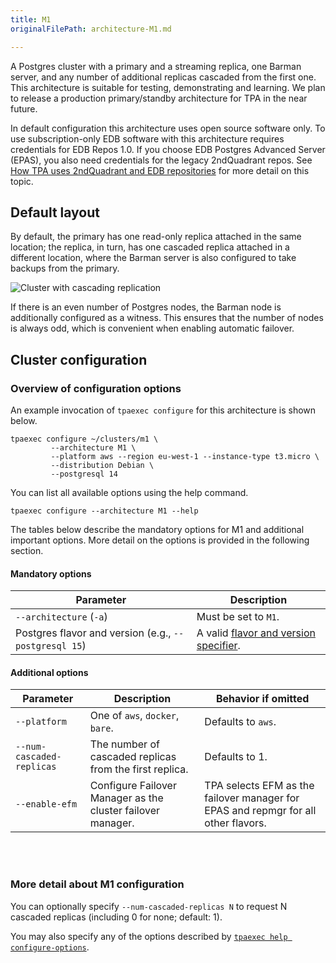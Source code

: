 ```yaml
---
title: M1
originalFilePath: architecture-M1.md

---
```


A Postgres cluster with a primary and a streaming replica, one Barman
server, and any number of additional replicas cascaded from the first
one. This architecture is suitable for testing, demonstrating and
learning. We plan to release a production primary/standby architecture
for TPA in the near future.

In default configuration this architecture uses open source software
only. To use subscription-only EDB software with this architecture
requires credentials for EDB Repos 1.0. If you choose EDB Postgres Advanced
Server (EPAS), you also need credentials for the legacy
2ndQuadrant repos.
See [How TPA uses 2ndQuadrant and EDB repositories](reference/2q_and_edb_repositories/)
for more detail on this topic.

## Default layout

By default, the primary has one read-only replica attached in the same
location; the replica, in turn, has one cascaded replica attached in a
different location, where the Barman server is also configured to take
backups from the primary.

![Cluster with cascading replication](images/m1.png)

If there is an even number of Postgres nodes, the Barman node is
additionally configured as a witness. This ensures that the
number of nodes is always odd, which is convenient when
enabling automatic failover.

## Cluster configuration

### Overview of configuration options

An example invocation of `tpaexec configure` for this architecture
is shown below.

```shell
tpaexec configure ~/clusters/m1 \
         --architecture M1 \
         --platform aws --region eu-west-1 --instance-type t3.micro \
         --distribution Debian \
         --postgresql 14
```

You can list all available options using the help command.

```shell
tpaexec configure --architecture M1 --help
```

The tables below describe the mandatory options for M1
and additional important options.
More detail on the options is provided in the following section.

#### Mandatory options

| Parameter                                             | Description                                                                               |
| ----------------------------------------------------- | ----------------------------------------------------------------------------------------- |
| `--architecture` (`-a`)                               | Must be set to `M1`.                                                                      |
| Postgres flavor and version (e.g., `--postgresql 15`) | A valid [flavor and version specifier](tpaexec-configure/#postgres-flavor-and-version). |


#### Additional options

| Parameter                 | Description                                                                | Behavior if omitted                                                                                 |
| ------------------------- | -------------------------------------------------------------------------- | ---------------------------------------------------------------------------------------------------- |
| `--platform`              | One of `aws`, `docker`, `bare`.                                            | Defaults to `aws`.                                                                                   |
| `--num-cascaded-replicas` | The number of cascaded replicas from the first replica.                    | Defaults to 1.                                                                                       |
| `--enable-efm`            | Configure Failover Manager as the cluster failover manager. | TPA selects EFM as the failover manager for EPAS and repmgr for all other flavors. |

<br/><br/>

### More detail about M1 configuration

You can optionally specify `--num-cascaded-replicas N` to request N
cascaded replicas (including 0 for none; default: 1).

You may also specify any of the options described by
[`tpaexec help configure-options`](tpaexec-configure/).
